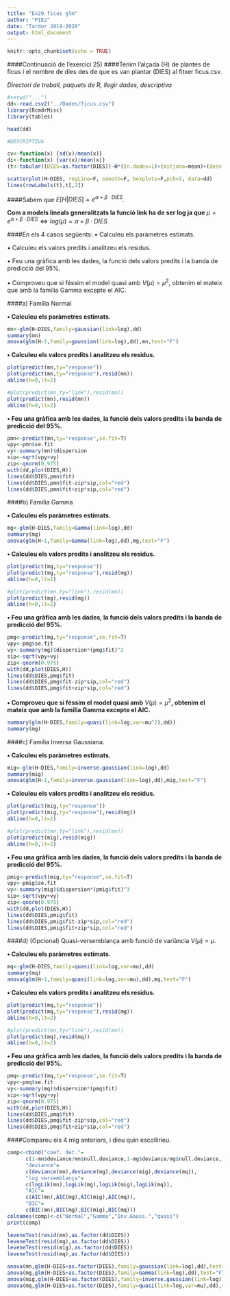 ---
title: "Ex29 ficus glm"
author: "PIE2"
date: "Tardor 2019-2020"
output: html_document
---

```{r setup, include=FALSE}
knitr::opts_chunk$set(echo = TRUE)
```

####Continuació de l'exercici 25)
####Tenim l'alçada (H) de plantes de ficus i el nombre de dies des de que es van plantar (DIES) al fitxer ficus.csv.

*Directori de treball, paquets de R, llegir dades, descriptiva*

```{r}
#setwd("...")
dd<-read.csv2("../Dades/ficus.csv")
library(RcmdrMisc)
library(tables)

head(dd)

#DESCRIPTIVA

cv<-function(x) {sd(x)/mean(x)}
di<-function(x) {var(x)/mean(x)}
(t<-tabular((DIES=as.factor(DIES))~H*((n.dades=1)+(mitjana=mean)+(desv.tipus=sd)+(coef.variació=cv)+(index.disp.=di)),dd))

scatterplot(H~DIES, regLine=F, smooth=F, boxplots=F,pch=3, data=dd)
lines(rowLabels(t),t[,2])
```

####Sabem que 
$E\left[H|DIES\right]=e^{\alpha+\beta\cdot DIES}$.

**Com a models lineals generalitzats la funció link ha de ser log ja que** $\mu=e^{\alpha+\beta\cdot DIES}\Longleftrightarrow log\left(\mu\right)=\alpha+\beta\cdot DIES$

####En els 4 casos següents:
• Calculeu els paràmetres estimats.

• Calculeu els valors predits i analitzeu els residus.

• Feu una gràfica amb les dades, la funció dels valors predits i la banda de predicció del 95%.

• Comproveu que si féssim el model quasi amb $V\left(\mu\right)=\mu^{2}$, obtenim el mateix que amb la família Gamma excepte el AIC.

####a) Família Normal

**• Calculeu els paràmetres estimats.**

```{r}
mn<-glm(H~DIES,family=gaussian(link=log),dd)
summary(mn)
anova(glm(H~1,family=gaussian(link=log),dd),mn,test="F")
```

**• Calculeu els valors predits i analitzeu els residus.**

```{r}
plot(predict(mn,ty="response"))
plot(predict(mn,ty="response"),resid(mn))
abline(h=0,lt=2)

#plot(predict(mn,ty="link"),resid(mn))
plot(predict(mn),resid(mn))
abline(h=0,lt=2)

```

**• Feu una gràfica amb les dades, la funció dels valors predits i la banda de predicció del 95%.**

```{r}
pmn<-predict(mn,ty="response",se.fit=T)
vpy<-pmn$se.fit
vy<-summary(mn)$dispersion
sip<-sqrt(vpy+vy)
zip<-qnorm(0.975)
with(dd,plot(DIES,H))
lines(dd$DIES,pmn$fit)
lines(dd$DIES,pmn$fit-zip*sip,col="red")
lines(dd$DIES,pmn$fit+zip*sip,col="red")

```

####b) Família Gamma

**• Calculeu els paràmetres estimats.**

```{r}
mg<-glm(H~DIES,family=Gamma(link=log),dd)
summary(mg)
anova(glm(H~1,family=Gamma(link=log),dd),mg,test="F")
```

**• Calculeu els valors predits i analitzeu els residus.**

```{r}
plot(predict(mg,ty="response"))
plot(predict(mg,ty="response"),resid(mg))
abline(h=0,lt=2)

#plot(predict(mn,ty="link"),resid(mn))
plot(predict(mg),resid(mg))
abline(h=0,lt=2)

```

**• Feu una gràfica amb les dades, la funció dels valors predits i la banda de predicció del 95%.**

```{r}
pmg<-predict(mg,ty="response",se.fit=T)
vpy<-pmg$se.fit
vy<-summary(mg)$dispersion*(pmg$fit)^2
sip<-sqrt(vpy+vy)
zip<-qnorm(0.975)
with(dd,plot(DIES,H))
lines(dd$DIES,pmg$fit)
lines(dd$DIES,pmg$fit-zip*sip,col="red")
lines(dd$DIES,pmg$fit+zip*sip,col="red")

```

**• Comproveu que si féssim el model quasi amb** $V\left(\mu\right)=\mu^{2}$**, obtenim el mateix que amb la família Gamma excepte el AIC.**

```{r}
summary(glm(H~DIES,family=quasi(link=log,var=mu^2),dd))
summary(mg)
```


####c) Família Inversa Gaussiana.


**• Calculeu els paràmetres estimats.**

```{r}
mig<-glm(H~DIES,family=inverse.gaussian(link=log),dd)
summary(mig)
anova(glm(H~1,family=inverse.gaussian(link=log),dd),mig,test="F")
```

**• Calculeu els valors predits i analitzeu els residus.**

```{r}
plot(predict(mig,ty="response"))
plot(predict(mig,ty="response"),resid(mg))
abline(h=0,lt=2)

#plot(predict(mn,ty="link"),resid(mn))
plot(predict(mig),resid(mig))
abline(h=0,lt=2)

```

**• Feu una gràfica amb les dades, la funció dels valors predits i la banda de predicció del 95%.**

```{r}
pmig<-predict(mig,ty="response",se.fit=T)
vpy<-pmig$se.fit
vy<-summary(mig)$dispersion*(pmig$fit)^3
sip<-sqrt(vpy+vy)
zip<-qnorm(0.975)
with(dd,plot(DIES,H))
lines(dd$DIES,pmig$fit)
lines(dd$DIES,pmig$fit-zip*sip,col="red")
lines(dd$DIES,pmig$fit+zip*sip,col="red")

```


####d) (Opcional) Quasi-versemblança amb funció de variància $V\left(\mu\right)=\mu$.


**• Calculeu els paràmetres estimats.**

```{r}
mq<-glm(H~DIES,family=quasi(link=log,var=mu),dd)
summary(mq)
anova(glm(H~1,family=quasi(link=log,var=mu),dd),mq,test="F")
```

**• Calculeu els valors predits i analitzeu els residus.**

```{r}
plot(predict(mq,ty="response"))
plot(predict(mq,ty="response"),resid(mg))
abline(h=0,lt=2)

#plot(predict(mn,ty="link"),resid(mn))
plot(predict(mq),resid(mq))
abline(h=0,lt=2)

```

**• Feu una gràfica amb les dades, la funció dels valors predits i la banda de predicció del 95%.**

```{r}
pmq<-predict(mq,ty="response",se.fit=T)
vpy<-pmq$se.fit
vy<-summary(mq)$dispersion*(pmq$fit)
sip<-sqrt(vpy+vy)
zip<-qnorm(0.975)
with(dd,plot(DIES,H))
lines(dd$DIES,pmq$fit)
lines(dd$DIES,pmq$fit-zip*sip,col="red")
lines(dd$DIES,pmq$fit+zip*sip,col="red")

```

####Compareu els 4 mlg anteriors, i dieu quin escolliríeu.

```{r}
comp<-rbind("coef. det."=
      c(1-mn$deviance/mn$null.deviance,1-mg$deviance/mg$null.deviance,1-mig$deviance/mig$null.deviance,1-mq$deviance/mq$null.deviance),
      "deviance"=
      c(deviance(mn),deviance(mg),deviance(mig),deviance(mq)),
      "log versemblança"=
      c(logLik(mn),logLik(mg),logLik(mig),logLik(mq)),
      "AIC"=
      c(AIC(mn),AIC(mg),AIC(mig),AIC(mq)),
      "BIC"=
      c(BIC(mn),BIC(mg),BIC(mig),BIC(mq)))
colnames(comp)<-c("Normal","Gamma","Inv.Gauss.","quasi")
print(comp)

leveneTest(resid(mn),as.factor(dd$DIES))
leveneTest(resid(mg),as.factor(dd$DIES))
leveneTest(resid(mig),as.factor(dd$DIES))
leveneTest(resid(mq),as.factor(dd$DIES))

anova(mn,glm(H~DIES+as.factor(DIES),family=gaussian(link=log),dd),test="F")
anova(mg,glm(H~DIES+as.factor(DIES),family=Gamma(link=log),dd),test="F")
anova(mig,glm(H~DIES+as.factor(DIES),family=inverse.gaussian(link=log),dd),test="F")
anova(mq,glm(H~DIES+as.factor(DIES),family=quasi(link=log,var=mu),dd),test="F")
```

